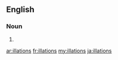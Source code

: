 ==English==

===Noun===
{{head|en|noun plural form}}

# {{plural of|illation|lang=en}}

[[ar:illations]]
[[fr:illations]]
[[my:illations]]
[[ja:illations]]